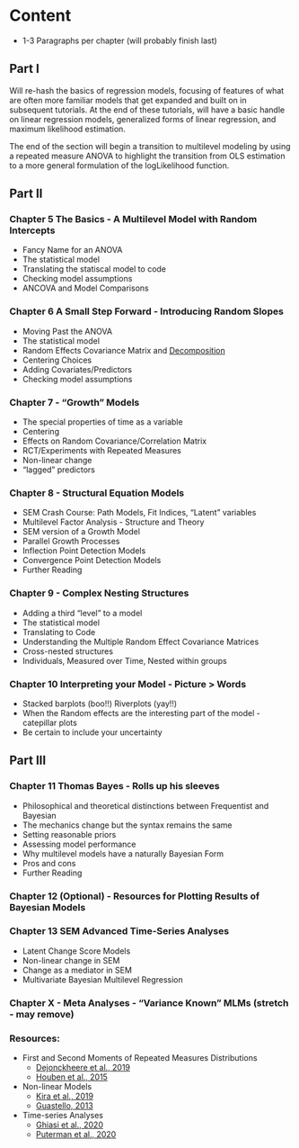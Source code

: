 # Content {-}
- 1-3 Paragraphs per chapter (will probably finish last)

## Part I {-}

Will re-hash the basics of regression models, focusing of features of what are often more familiar models that get expanded and built on in subsequent tutorials. At the end of these tutorials, will have a basic handle on linear regression models, generalized forms of linear regression, and maximum likelihood estimation. 

The end of the section will begin a transition to multilevel modeling by using a repeated measure ANOVA to highlight the transition from OLS estimation to a more general formulation of the logLikelihood function. 

## Part II {-}

### Chapter 5 The Basics - A Multilevel Model with Random Intercepts
- Fancy Name for an ANOVA 
- The statistical model 
- Translating the statiscal model to code
- Checking model assumptions
- ANCOVA and Model Comparisons

### Chapter 6 A Small Step Forward - Introducing Random Slopes
- Moving Past the ANOVA 
- The statistical model
- Random Effects Covariance Matrix and [Decomposition](https://psycnet.apa.org/record/2018-32178-001)
- Centering Choices 
- Adding Covariates/Predictors
- Checking model assumptions

### Chapter 7 - "Growth" Models
- The special properties of time as a variable
- Centering 
- Effects on Random Covariance/Correlation Matrix
- RCT/Experiments with Repeated Measures
- Non-linear change
- "lagged" predictors

### Chapter 8 - Structural Equation Models 
- SEM Crash Course: Path Models, Fit Indices, "Latent" variables
- Multilevel Factor Analysis - Structure and Theory
- SEM version of a Growth Model
- Parallel Growth Processes 
- Inflection Point Detection Models
- Convergence Point Detection Models
- Further Reading

### Chapter 9 - Complex Nesting Structures
- Adding a third "level" to a model
- The statistical model
- Translating to Code
- Understanding the Multiple Random Effect Covariance Matrices
- Cross-nested structures
- Individuals, Measured over Time, Nested within groups

### Chapter 10 Interpreting your Model - Picture > Words
- Stacked barplots (boo!!) Riverplots (yay!!)
- When the Random effects are the interesting part of the model - catepillar plots
- Be certain to include your uncertainty 

## Part III {-}

### Chapter 11 Thomas Bayes - Rolls up his sleeves
- Philosophical and theoretical distinctions between Frequentist and Bayesian 
- The mechanics change but the syntax remains the same
- Setting reasonable priors
- Assessing model performance
- Why multilevel models have a naturally Bayesian Form
- Pros and cons 
- Further Reading

### Chapter 12 (Optional) - Resources for Plotting Results of Bayesian Models

### Chapter 13 SEM Advanced Time-Series Analyses
- Latent Change Score Models
- Non-linear change in SEM
- Change as a mediator in SEM
- Multivariate Bayesian Multilevel Regression

### Chapter X - Meta Analyses - "Variance Known" MLMs (stretch - may remove)

### Resources: 
- First and Second Moments of Repeated Measures Distributions
    - [Dejonckheere et al., 2019](https://www.nature.com/articles/s41562-019-0555-0)
    - [Houben et al., 2015](https://ppw.kuleuven.be/okp/_pdf/Houben2015TRBST.pdf)
- Non-linear Models
    - [Kira et al., 2019](https://www.scirp.org/html/2-6902926_96985.htm)
    - [Guastello, 2013](https://link.springer.com/chapter/10.1007/978-1-4614-4998-0_9#citeas)
- Time-series Analyses
    - [Ghiasi et al., 2020](https://www.nature.com/articles/s41598-020-62225-2)
    - [Puterman et al., 2020](https://www.pnas.org/content/117/28/16273)